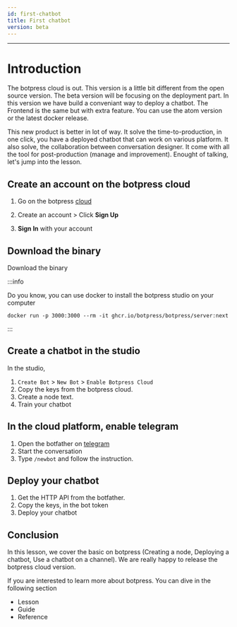 ```yaml
---
id: first-chatbot
title: First chatbot
version: beta
---
```


--------------------

# Introduction

The botpress cloud is out. This version is a little bit different from the open source version. The beta version will be focusing on the deployment part. In this version we have build a conveniant way to deploy a chatbot. The Frontend is the same but with extra feature. You can use the atom version or the latest docker release. 

This new product is better in lot of way. It solve the time-to-production, in one click, you have a deployed chatbot that can work on various platform. It also solve, the collaboration between conversation designer. It come with all the tool for post-production (manage and improvement). Enought of talking, let's jump into the lesson. 


## Create an account on the botpress cloud

1. Go on the botpress [cloud](https://app.botpress.dev)

2. Create an account > Click **Sign Up**

3. **Sign In** with your account

## Download the binary

Download the binary

:::info

Do you know, you can use docker to install the botpress studio on your computer
```
docker run -p 3000:3000 --rm -it ghcr.io/botpress/botpress/server:next
```
:::

## Create a chatbot in the studio

In the studio,  

1. `Create Bot` > `New Bot` > `Enable Botpress Cloud`
2. Copy the keys from the botpress cloud.
3. Create a node text.
4. Train your chatbot

## In the cloud platform, enable telegram

1. Open the botfather on [telegram](https://t.me/botfather)
2. Start the conversation
3. Type `/newbot` and follow the instruction.

## Deploy your chatbot

1. Get the HTTP API from the botfather.
2. Copy the keys, in the bot token 
3. Deploy your chatbot

## Conclusion

In this lesson, we cover the basic on botpress (Creating a node, Deploying a chatbot, Use a chatbot on a channel). We are really happy to release the botpress cloud version. 

If you are interested to learn more about botpress. You can dive in the following section 

- Lesson
- Guide
- Reference
